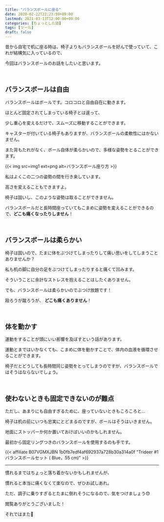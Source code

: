 ```yaml
---
title: "バランスボールに座る"
date: 2020-02-22T22:23:59+09:00
lastmod: 2021-03-13T12:00:00+09:00
categories: [ちょっとした話]
tags: [ツール]
draft: false
---
```


昔から自宅で机に座る時は、椅子よりもバランスボールを好んで使っていて、これが結構気に入っているので、

今回はバランスボールのお話をしたいと思います。

<br>

## バランスボールは自由

バランスボールはボールです。コロコロと自由自在に動きます。
<!--more-->
ほとんど固定されてしまっている椅子とは違って、

少し重心を変えるだけで、スムーズに移動することができます。

キャスターが付いている椅子もありますが、バランスボールの柔軟性にはかないません。

また背もたれがなく、ボール自体が柔らかいので、多様な姿勢をとることができます。

{{< img src=img1 ext=png alt=バランスボール座り方 >}}

私はよくこの二つの姿勢の間を行き来しています。

高さを変えることもできますよ。

椅子は固いし、このような姿勢は取ることができません。

バランスボールだと長時間座っていてもこまめに姿勢を変えることができるので、**どこも痛くなったりしません**！

<br>

## バランスボールは柔らかい

椅子は固いので、たまに体をぶつけてしまったりして痛い思いをしてしまうことありませんか？

私も机の脚に自分の足をぶつけてしまったりすると痛くて凹みます。

そういうことに余計なストレスを抱えることはしたくありません。

でも、バランスボールは柔らかいのでぶつけ放題です！

殴ろうが蹴ろうが、 **どこも痛くありません**！

<br>

## 体を動かす

運動をすることが頭にいい影響を及ぼすという話があります。

運動とまではいかなくても、こまめに体を動かすことで、体内の血液を循環させることができます。

椅子だとどうしても長時間同じ姿勢をとってしまうのですが、バランスボールではそうはならないでしょう。 

<br>

## 使わないときも固定できないのが難点

ただし、あまりにも自由すぎるために、座っていないときもころころと…

椅子は机の前にいつも忠実にとどまるのですが、ボールはそうはいきません。

地面にストッパーか何か置いておけばいいのかもしれません。

最初から固定リングつきのバランスボールを使用するのも手です。

{{< affiliate B07VGMXJBN 1b0fb7edf4af692937a728b30a314a0f "Trideer #1 バランスボールセット ( Blue，55 cm)" >}}

---

慣れるまではちょっと落ち着かないかもしれませんが、

慣れると本当に痛くなくて楽なので、ぜひお試しあれ。

ただ、調子に乗りすぎるとたまに倒れそうになるので、気をつけましょう:sweat:

閲覧ありがとうございました！

それではまた:wave:
